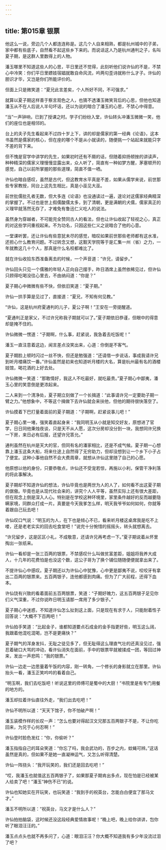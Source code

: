 ```yaml
---
---
---
```

title: 第015章 银票
---





他这么一说，旁边几个人都连连称是。这几个人自来相熟，都是杭州城中的子弟，家中都有些底子，自然看不起这些乡下来的。而说话这人乃是杭州通判之子，名叫夏子期，是这群人里数得上的人物。

潘玉哪里不知道这些人的心思，平日里还不觉得，此刻听他们说许仙的不是，不禁心中冷笑：你们平日里嫖妓宿娼就敢自命风流，吟两句歪诗就称什么才子。许仙的胆识才华，又岂是你们所能评价的。

但面上只是微笑道：“夏兄此言差矣，个人所好不同，不可强求。”

就算以夏子期这样善于察言观色之人，也猜不透潘玉微笑背后的心思，但他也知道潘玉从不在人后说人半句坏话，还以为说的暗合了潘玉的心思，不禁心中得意。

“当”一声钟响，已到了授课之时。学子们纷纷入堂，许仙转头冲潘玉微微一笑，他们的座位也是相邻的。

台上的夫子先生看起来不过四十岁上下，讲的却是儒家的第一经典《论语》，这本书虽然是儒家的核心，但在座的哪个不是从小就读的，随便挑一个站起来就能只字不差的背下来。

但不愧是官学中讲学的先生，如果初时还有不屑的话，但随着抑扬顿挫的讲读声，种种精深的儒家义理慢慢显露出来，众人听了，简直有一种如梦方醒，茅塞顿开的感觉，自己以前所掌握的那些道理，简直不值一哂。

许仙也暗自感叹，虽然是古代，但这教育水平真是不差，如果从儒学来说，前世那些专家教授，同台上这先生相比，真是小巫见大巫。

前世批儒批孔者无数，但大多连《论语》也没通读过一遍，遑论对这儒家经典精深的掌握了。不过也是世上假儒酸儒太多，到了清朝，更是满朝的犬儒，儒家真正的义理早就荡然无存了，才难免有鲁迅仁义吃人的说法。

虽然身为穿越者，不可能完全赞同古人的看法，但也让许仙收起了轻视之心，真正的对这些学问重视起来。不为功名，只因这些仁义之说暗合了他的心意。

一堂课听罢，还让许仙有些意犹未尽的感觉，暗叹如果前世那些老师都有这水准，还担心什么教育问题。不过转念又想，这觐天学院等于是汇集一州（省）之力，一年就教这几十个人，那真是什么名校都难比了。

就在许仙收拾东西准备离去的时候，一个声音道：“许兄，请留步。”

许仙回头只见一个儒雅的年轻人正向自己摆手，昨日酒席上虽然依稀见过，但许仙只顾得吃喝没往心里去，不由纳闷道：“你是？”

夏子期心中微微有些不快，但依旧笑道：“夏子期。”

许仙一拱手算是见过了，直接道：“夏兄，不知有何见教。”

“许仙，这是杭州府夏通判的儿子，夏公子啊！”王安在一旁提醒道。

“夏通判正是家父，不过许兄称我子期就可以了。”夏子期依旧恭谨，但眼中的得意却是掩不住的。

许仙微微一愣道：“子期啊，什么事，赶紧说，我急着去吃饭呢！”

潘玉一直注意着这边，闻言差点没笑出来，心道：你倒是不客气。

夏子期脸上顿时闪过一丝不快，但还是勉强道：“还请借一步说话，事成我请许兄到听月楼痛饮一番。”许仙虽然是初来也知道听月楼的大名，算是杭州最有名的酒楼妓馆，喝花酒的上好去处。

许仙微微一笑道：“那敢情好，我这人不吃最好，就吃最贵。”夏子期心中鄙夷，潘玉心里的笑意倒是更浓起来。

二人来到一个清净处，夏子期立刻做了一个长揖道：“此事请许兄一定要助子期一臂之力。”他想象中，不等这个揖做下去许仙就会来扶他，但他的期待很快落空了。

许仙摸着下巴打量着面前的夏子期道：“子期啊，赶紧说事儿吧！”

夏子期心里一堵，强笑着直起身来：“我同明玉从小就是知交好友，原想进了官学，日日同他秉烛夜谈，只是天不从人愿，这次分房却没分到一块，我想同许兄换一下房，来日必有后报，还望许兄答允。”

通判虽然在杭州是天大的官，但同有名的潘家相比，还是不成气候。夏子期一心想靠上潘玉这条大船，将来仕途上自然得了无穷助力，但却没想到让一个乡下小子占了便宜。这种小事他自然不会大费周章，就想从许仙这里随了自己的心愿。

他原想以他的身份，只要恭敬点，许仙还不受宠若惊，再施以小利，保管干净利落的将此事解决。

夏子期却不知道许仙的想法，许仙毕竟也是两世为人的人了，如何看不出这夏子期的倨傲。毕竟也是从现代社会来的，讲究个人人平等，虽然实际上还有很大差距，但在观念上倒是深入人心。特别是在学校这种环境里，家里条件越好的反而越要隐瞒家境，同群众打成一片。真要是今天我爹怎么样，明天我爷爷如何如何，你就等着跟自己玩去吧！

许仙叹口气说：“明玉的为人，在下也是倾心不已，看来听月楼这桌席我是吃不上喽，还是老老实实的回去吃食堂吧！”说完十分惋惜的摇摇头，转头就想离去。

“许兄留步，这是区区小礼，不成敬意，还请许兄再考虑一下。”夏子期说着从怀里掏出一张纸来。

许仙一看却是一张三百两的银票，不禁感叹什么叫做贫富差距，姐姐将我养大成人，十几年的花费怕是也没这个数，这公子哥为了换个铺位随随便便就拿出来了。

不提许仙心中感叹。夏子期还以为许仙心中犹豫，心中更是鄙夷不说，咬咬牙有拿出二百两的银票来。五百两银子，连他都感到肉痛。但为了广大前程，还得下血本。

许仙饶有兴致的看着面前五百两银票，笑道：“子期好魄力，这五百两银子足见你们义气深重，不过你说昨日明玉请那一席用了多少银子。”

夏子期心中迷惑，不知道许仙怎么扯到这上面，只是现在有求于人，只能耐着性子回答说：“大概不下百两吧！”

许仙拍手笑道：“比起金子，谁都知道要点石成金的金手指更好些，明玉这么阔，我跟着他混吃混喝，岂不是更痛快？”

夏子期气的浑身发抖，无耻之徒见多了，但无耻得这么理直气壮的还真没见过，强忍着破口大骂的冲动，看许仙消失在面前，手中的银票早就被揉成一团，等回过神来，发出一声悲鸣：“我的银票。”

许仙一边走一边思量着午饭的内容，刚一转角，一个修长的身影就立在那里。许仙抬头一看，潘玉正笑吟吟的看着自己。

“明玉啊，我们去吃饭吧！听说这里的师傅可是蜀中的大厨！”书院里是有专门用餐的地方的。

潘玉却拉着许仙直往外走，“我们出去吃吧！”

许仙不明所以道：“天天下馆子，你不怕破产啊！”

潘玉装模作样的长叹一声：“怎么也要对得起汉文兄那五百两银子不是，不让你吃回来，为兄于心何忍啊！”

许仙登时脸色发红：“你，你偷听？”

潘玉指指自己的耳朵笑道：“你忘了吗，我会武功的，百步之内，蚊蝇可辨。”这话虽然是真的，但如果不是她一直凝神运气，又怎么听得清楚。

许仙一阵挠头：“我开玩笑的，我们还是回去吃吧！”

“哎，我潘玉也就值这五百两银子了，如果那夏子期肯出多点，现在怕是已经被某人给卖了吧！”潘玉“神伤不已”的说。

许仙也知她实在开玩笑，也玩笑道：“我到手的祝英台，怎能白白便宜了那马文才。”

潘玉不明所以道：“祝英台，马文才是什么人？”

许仙拍拍脑袋，这时候还没这段经典爱情故事呢！“晚上吧，晚上给你讲讲，包你听了眼泪汪汪的。”

潘玉点点头也就不再多问了，心道：眼泪汪汪？你大概不知道我有多少年没流过泪了吧？